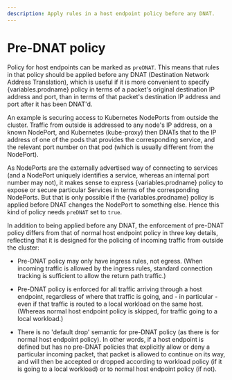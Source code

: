 ```yaml
---
description: Apply rules in a host endpoint policy before any DNAT.
---
```



# Pre-DNAT policy

Policy for host endpoints can be marked as `preDNAT`. This means that rules in
that policy should be applied before any DNAT (Destination Network Address
Translation), which is useful if it is more convenient to specify {variables.prodname} policy
in terms of a packet's original destination IP address and port, than in terms
of that packet's destination IP address and port after it has been DNAT'd.

An example is securing access to Kubernetes NodePorts from outside the cluster.
Traffic from outside is addressed to any node's IP address, on a known
NodePort, and Kubernetes (kube-proxy) then DNATs that to the IP address of one
of the pods that provides the corresponding service, and the relevant port
number on that pod (which is usually different from the NodePort).

As NodePorts are the externally advertised way of connecting to services (and a
NodePort uniquely identifies a service, whereas an internal port number may
not), it makes sense to express {variables.prodname} policy to expose or secure particular
Services in terms of the corresponding NodePorts. But that is only possible if
the {variables.prodname} policy is applied before DNAT changes the NodePort to something
else. Hence this kind of policy needs `preDNAT` set to `true`.

In addition to being applied before any DNAT, the enforcement of pre-DNAT
policy differs from that of normal host endpoint policy in three key details,
reflecting that it is designed for the policing of incoming traffic from
outside the cluster:

- Pre-DNAT policy may only have ingress rules, not egress. (When incoming
  traffic is allowed by the ingress rules, standard connection tracking is
  sufficient to allow the return path traffic.)

- Pre-DNAT policy is enforced for all traffic arriving through a host
  endpoint, regardless of where that traffic is going, and - in particular -
  even if that traffic is routed to a local workload on the same host.
  (Whereas normal host endpoint policy is skipped, for traffic going to a
  local workload.)

- There is no 'default drop' semantic for pre-DNAT policy (as there is for
  normal host endpoint policy). In other words, if a host endpoint is defined
  but has no pre-DNAT policies that explicitly allow or deny a particular
  incoming packet, that packet is allowed to continue on its way, and will
  then be accepted or dropped according to workload policy (if it is going to
  a local workload) or to normal host endpoint policy (if not).
